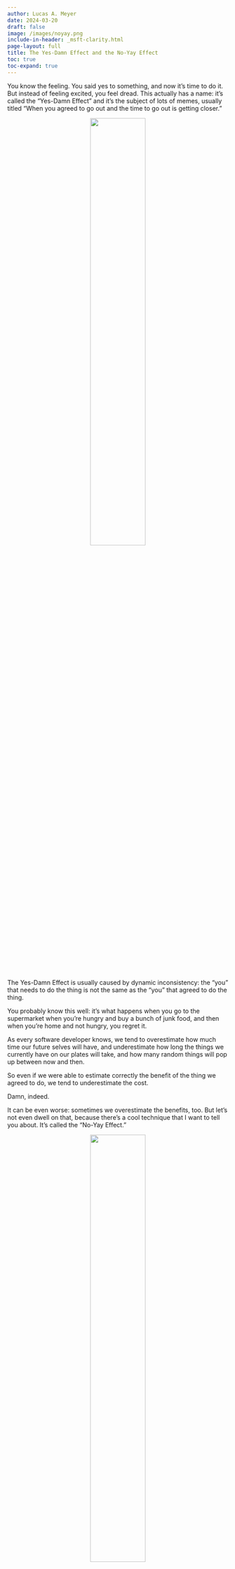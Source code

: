 ```yaml
---
author: Lucas A. Meyer
date: 2024-03-20
draft: false
image: /images/noyay.png
include-in-header: _msft-clarity.html
page-layout: full
title: The Yes-Damn Effect and the No-Yay Effect
toc: true
toc-expand: true
---
```

<article data-clarity-region="article">

You know the feeling. You said yes to something, and now it's time to do it. But instead of feeling excited, you feel dread. This actually has a name: it's called the "Yes-Damn Effect" and it's the subject of lots of memes, usually titled "When you agreed to go out and the time to go out is getting closer." 


<center>![](/images/yesdamn.jpg){width=50%}</center>

The Yes-Damn Effect is usually caused by dynamic inconsistency: the "you" that needs to do the thing is not the same as the "you" that agreed to do the thing. 

You probably know this well: it’s what happens when you go to the supermarket when you’re hungry and buy a bunch of junk food, and then when you’re home and not hungry, you regret it.

As every software developer knows, we tend to overestimate how much time our future selves will have, and underestimate how long the things we currently have on our plates will take, and how many random things will pop up between now and then. 

So even if we were able to estimate correctly the benefit of the thing we agreed to do, we tend to underestimate the cost. 

Damn, indeed.

It can be even worse: sometimes we overestimate the benefits, too. But let’s not even dwell on that, because there’s a cool technique that I want to tell you about. It’s called the "No-Yay Effect."

<center>![](/images/agree-to-go-out.jpg){width=50%}</center>

As you become more experienced, you learn that you need to say "no" sometimes. You can’t do everything, and you can’t do everything well. But saying "no" is hard. You immediately see the disappointment of the person you’re saying "no" to, but you may not see the benefit to you.

So here’s a cool trick.

When you say "no" to something, put an empty reminder on your calendar for the time when you would have done the thing. A very simple way is to put a 30-minute meeting with yourself on the day that the request was due. I usually mark that time as "free", so it doesn’t actually block my calendar, but I make sure to turn on the reminder.

This will start to give you some positive reinforcement for saying "no" as you’ll start to see the benefit of the time you’ve saved. It’s not uncommon that one such reminder will pop up in my calendar when I’m really busy and then I think "Yay, I’m glad I said no to that thing." 

Yay, indeed.

Over time, this positive reinforcement may make it easier for you to say "no" to things. And you may be happier for it.

</article>